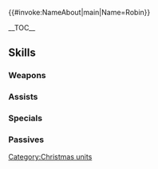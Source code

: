 {{#invoke:NameAbout|main|Name=Robin}}{{HeroPage Tabs|{{PAGENAME}}}}
{{Hero Infobox
|Name= Robin
|Title= Festive Tactician
|GrowthModifier = Gen 2
|WeaponType= Blue Lance
|MoveType= Armored
|Origin= Fire Emblem Awakening
|Gender= Male
|actorEN = David Vincent
|actorJP=細谷佳正
|artist=冨士原良
|releaseDate = December 18, 2017
|TagID=冬祭ルフレ男
|InternalID=197
|Person=Robin M
|Properties=special,specRate_202202
|cv1=10
|cv2=100200
|description=Chrom's right-hand man and a tactician who has amnesia. Spends all day thinking of plans for enjoying the winter festival. Appears in Fire Emblem Awakening.
}}

__TOC__

{{Stats Page|Hero={{BASEPAGENAME}}
|Lv1HP=23|Lv1ATK=9|Lv1SPD=8|Lv1DEF=9|Lv1RES=6
|GRHP=50|GRATK=60|GRSPD=60|GRDEF=60|GRRES=45
}}

== Skills ==
===Weapons===
{{Weapons Table
|weapon1=Iron Lance
|weapon1Default=1
|weapon1Unlock=1
|weapon2=Steel Lance
|weapon2Default=3
|weapon2Unlock=2
|weapon3=Tannenboom!
|weapon3Default=4
|weapon3Unlock=3
|weapon4=Tannenboom!+
|weapon4Default=5
|weapon4Unlock=5
}}

===Assists===
{{Assists Table
|assist1=Reciprocal Aid
|assist1Default=4
|assist1Unlock=3
}}

===Specials===
{{Specials Table
}}

===Passives===
{{Passives Table
|passiveA1=Brazen Atk/Spd 1
|passiveA2=Brazen Atk/Spd 2
|passiveA3=Brazen Atk/Spd 3
|passiveA1Unlock=3
|passiveA2Unlock=4
|passiveA3Unlock=5
|passiveC1=Armor March 1
|passiveC2=Armor March 2
|passiveC3=Armor March 3
|passiveC1Unlock=1
|passiveC2Unlock=2
|passiveC3Unlock=4
}}

{{Heroes Navbox}}
[[Category:Christmas units]]